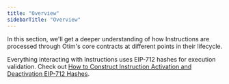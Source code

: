 ```yaml
---
title: "Overview"
sidebarTitle: "Overview"
---
```


In this section, we'll get a deeper understanding of how Instructions are processed through Otim's core contracts at different points in their lifecycle.

Everything interacting with Instructions uses EIP-712 hashes for execution validation. Check out [How to Construct Instruction Activation and Deactivation EIP-712 Hashes](/docs/resources/appendix/instruction-712-hashes). 
